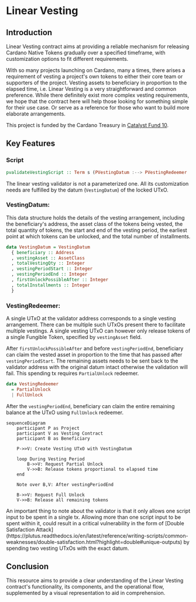 # Linear Vesting

## Introduction

Linear Vesting contract aims at providing a reliable mechanism for releasing Cardano Native Tokens gradually over a specified timeframe, with customization options to fit different requirements.

With so many projects launching on Cardano, many a times, there arises a requirement of vesting a project's own tokens to either their core team or supporters of the project. Vesting assets to beneficiary in proportion to the elapsed time, i.e. Linear Vesting is a very straightforward and common preference. While there definitely exist more complex vesting requirements, we hope that the contract here will help those looking for something simple for their use case. Or serve as a reference for those who want to build more elaborate arrangements.

This project is funded by the Cardano Treasury in [Catalyst Fund 10](https://projectcatalyst.io/funds/10/f10-developer-ecosystem-the-evolution/anastasia-labs-open-source-production-grade-dapps).

## Key Features

### Script

```hs
pvalidateVestingScript :: Term s (PVestingDatum :--> PVestingRedeemer :--> PScriptContext :--> PUnit)
```

The linear vesting validator is not a parameterized one. All its customization needs are fulfilled by the datum (`VestingDatum`) of the locked UTxO.

### VestingDatum:

This data structure holds the details of the vesting arrangement, including the beneficiary's address, the asset class of the tokens being vested, the total quantity of tokens, the start and end of the vesting period, the earliest point at which tokens can be unlocked, and the total number of installments.

```hs
data VestingDatum = VestingDatum
  { beneficiary :: Address
  , vestingAsset :: AssetClass
  , totalVestingQty :: Integer
  , vestingPeriodStart :: Integer
  , vestingPeriodEnd :: Integer
  , firstUnlockPossibleAfter :: Integer
  , totalInstallments :: Integer
  }
```

### VestingRedeemer:

A single UTxO at the validator address corresponds to a single vesting arrangement. There can be multiple such UTxOs present there to facilitate multiple vestings. A single vesting UTxO can however only release tokens of a single Fungible Token, specified by `vestingAsset` field.

After `firstUnlockPossibleAfter` and before `vestingPeriodEnd`, beneficiary can claim the vested asset in proportion to the time that has passed after `vestingPeriodStart`. The remaining assets needs to be sent back to the validator address with the original datum intact otherwise the validation will fail. This spending tx requires `PartialUnlock` redeemer.

```hs
data VestingRedeemer
  = PartialUnlock
  | FullUnlock
```

After the `vestingPeriodEnd`, beneficiary can claim the entire remaining balance at the UTxO using `FullUnlock` redeemer.

```mermaid
sequenceDiagram
    participant P as Project
    participant V as Vesting Contract
    participant B as Beneficiary

    P->>V: Create Vesting UTxO with VestingDatum

    loop During Vesting Period
        B->>V: Request Partial Unlock
        V->>B: Release tokens proportional to elapsed time
    end

    Note over B,V: After vestingPeriodEnd

    B->>V: Request Full Unlock
    V->>B: Release all remaining tokens
```


<Callout type="warning" emoji="⚠️">
  An important thing to note about the validator is that it only allows one
  script input to be spent in a single tx. Allowing more than one script input
  to be spent within it, could result in a critical vulnerability in the form of
  [Double Satisfaction
  Attack](https://plutus.readthedocs.io/en/latest/reference/writing-scripts/common-weaknesses/double-satisfaction.html?highlight=double#unique-outputs)
  by spending two vesting UTxOs with the exact datum.
</Callout>

## Conclusion

This resource aims to provide a clear understanding of the Linear Vesting contract's functionality, its components, and the operational flow, supplemented by a visual representation to aid in comprehension.
